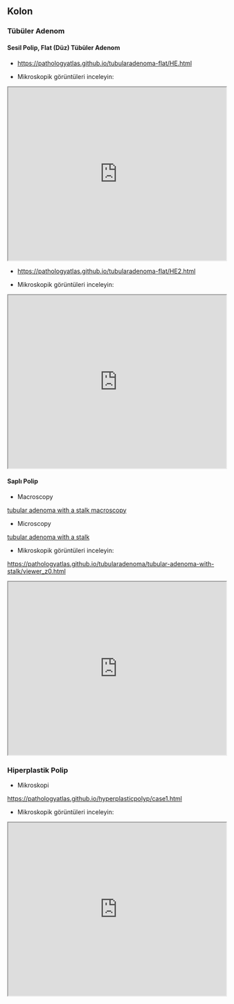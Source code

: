 ## Kolon


### Tübüler Adenom

#### Sesil Polip, Flat (Düz) Tübüler Adenom

-   <https://pathologyatlas.github.io/tubularadenoma-flat/HE.html>

-   Mikroskopik görüntüleri inceleyin:

<iframe src="https://pathologyatlas.github.io/tubularadenoma-flat/HE.html" width="100%" height="400px"></iframe>


-   <https://pathologyatlas.github.io/tubularadenoma-flat/HE2.html>

-   Mikroskopik görüntüleri inceleyin:

<iframe src="https://pathologyatlas.github.io/tubularadenoma-flat/HE2.html" width="100%" height="400px"></iframe>


#### Saplı Polip

-   Macroscopy

[tubular adenoma with a stalk macroscopy](https://pathologyatlas.github.io/tubularadenoma/tubular-adenoma-with-stalk-macroscopy.jpg)



-   Microscopy

[tubular adenoma with a stalk](https://pathologyatlas.github.io/tubularadenoma/tubular-adenoma-with-stalk.jpeg)

-   Mikroskopik görüntüleri inceleyin:

<https://pathologyatlas.github.io/tubularadenoma/tubular-adenoma-with-stalk/viewer_z0.html>

<iframe src="https://pathologyatlas.github.io/tubularadenoma/tubular-adenoma-with-stalk/viewer_z0.html" width="100%" height="400px"></iframe>


### Hiperplastik Polip

-   Mikroskopi

<https://pathologyatlas.github.io/hyperplasticpolyp/case1.html>

-   Mikroskopik görüntüleri inceleyin:

<iframe src="https://pathologyatlas.github.io/hyperplasticpolyp/case1.html" width="100%" height="400px"></iframe>
